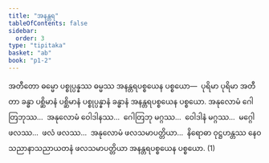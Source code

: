 ```yaml
---
title: "အနန္တရ"
tableOfContents: false
sidebar:
  order: 3
type: "tipitaka"
basket: "ab"
book: "p1-2"
---
```



<DynamicBreadcrumb />

<Division number="5" book="p1-2" e="ch" v="37" p="413">

<Paragraph number="2636" book="p1-2">
အတီတော ဓမ္မော ပစ္စုပ္ပန္နဿ ဓမ္မဿ အနန္တရပစ္စယေန ပစ္စယော—  ပုရိမာ ပုရိမာ အတီတာ ခန္ဓာ ပစ္ဆိမာနံ ပစ္ဆိမာနံ ပစ္စုပ္ပန္နာနံ ခန္ဓာနံ အနန္တရပစ္စယေန ပစ္စယော. အနုလောမံ ဂေါတြဘုဿ…  အနုလောမံ ဝေါဒါနဿ…  ဂေါတြဘု မဂ္ဂဿ…  ဝေါဒါနံ မဂ္ဂဿ…  မဂ္ဂေါ ဖလဿ…  ဖလံ ဖလဿ…  အနုလောမံ ဖလသမာပတ္တိယာ…  နိရောဓာ ဝုဋ္ဌဟန္တဿ နေဝသညာနာသညာယတနံ ဖလသမာပတ္တိယာ အနန္တရပစ္စယေန ပစ္စယော. (1)
</Paragraph>
</Division>